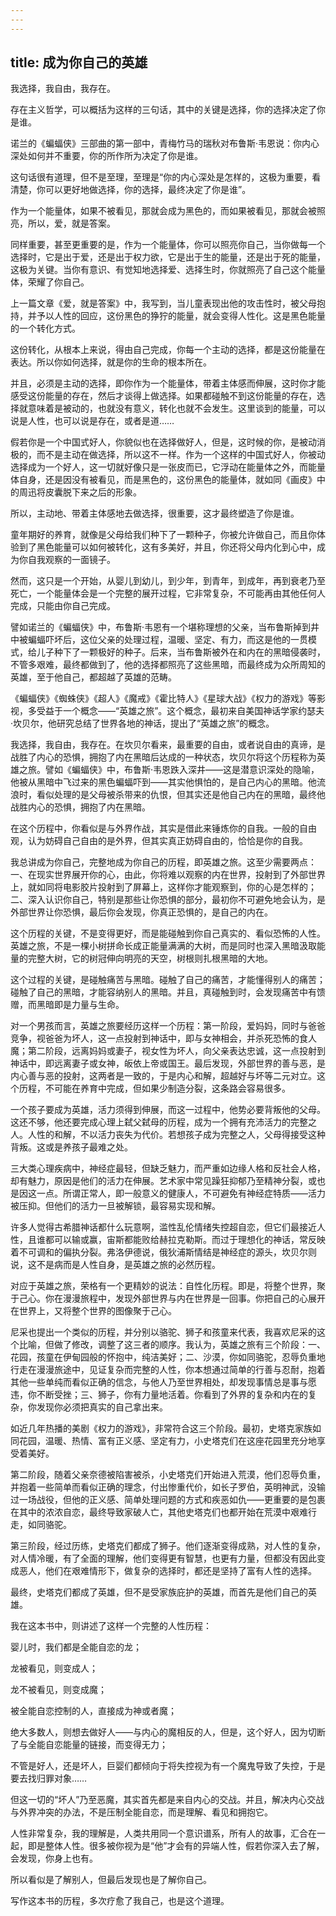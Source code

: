 ```yaml
---
---
---
```

title: 成为你自己的英雄
---



我选择，我自由，我存在。

存在主义哲学，可以概括为这样的三句话，其中的关键是选择，你的选择决定了你是谁。

诺兰的《蝙蝠侠》三部曲的第一部中，青梅竹马的瑞秋对布鲁斯·韦恩说：你内心深处如何并不重要，你的所作所为决定了你是谁。

这句话很有道理，但不是至理，至理是“你的内心深处是怎样的，这极为重要，看清楚，你可以更好地做选择，你的选择，最终决定了你是谁”。

作为一个能量体，如果不被看见，那就会成为黑色的，而如果被看见，那就会被照亮，所以，爱，就是答案。

同样重要，甚至更重要的是，作为一个能量体，你可以照亮你自己，当你做每一个选择时，它是出于爱，还是出于权力欲，它是出于生的能量，还是出于死的能量，这极为关键。当你有意识、有觉知地选择爱、选择生时，你就照亮了自己这个能量体，荣耀了你自己。

上一篇文章《爱，就是答案》中，我写到，当儿童表现出他的攻击性时，被父母抱持，并予以人性的回应，这份黑色的狰狞的能量，就会变得人性化。这是黑色能量的一个转化方式。

这份转化，从根本上来说，得由自己完成，你每一个主动的选择，都是这份能量在表达。所以你如何选择，就是你的生命的根本所在。

并且，必须是主动的选择，即你作为一个能量体，带着主体感而伸展，这时你才能感受这份能量的存在，然后才谈得上做选择。如果都碰触不到这份能量的存在，选择就意味着是被动的，也就没有意义，转化也就不会发生。这里谈到的能量，可以说是人性，也可以说是存在，或者是道……

假若你是一个中国式好人，你貌似也在选择做好人，但是，这时候的你，是被动消极的，而不是主动在做选择，所以这不一样。作为一个这样的中国式好人，你被动选择成为一个好人，这一切就好像只是一张皮而已，它浮动在能量体之外，而能量体自身，还是因没有被看见，而是黑色的，这份黑色的能量体，就如同《画皮》中的周迅将皮囊脱下来之后的形象。

所以，主动地、带着主体感地去做选择，很重要，这才最终塑造了你是谁。

童年期好的养育，就像是父母给我们种下了一颗种子，你被允许做自己，而且你体验到了黑色能量可以如何被转化，这有多美好，并且，你还将父母内化到心中，成为你自我观察的一面镜子。

然而，这只是一个开始，从婴儿到幼儿，到少年，到青年，到成年，再到衰老乃至死亡，一个能量体会是一个完整的展开过程，它非常复杂，不可能再由其他任何人完成，只能由你自己完成。

譬如诺兰的《蝙蝠侠》中，布鲁斯·韦恩有一个堪称理想的父亲，当布鲁斯掉到井中被蝙蝠吓坏后，这位父亲的处理过程，温暖、坚定、有力，而这是他的一贯模式，给儿子种下了一颗极好的种子。后来，当布鲁斯被外在和内在的黑暗侵袭时，不管多艰难，最终都做到了，他的选择都照亮了这些黑暗，而最终成为众所周知的英雄，至于他自己，都超越了英雄的范畴。

《蝙蝠侠》《蜘蛛侠》《超人》《魔戒》《霍比特人》《星球大战》《权力的游戏》等影视，多受益于一个概念——“英雄之旅”。这个概念，最初来自美国神话学家约瑟夫·坎贝尔，他研究总结了世界各地的神话，提出了“英雄之旅”的概念。

我选择，我自由，我存在。在坎贝尔看来，最重要的自由，或者说自由的真谛，是战胜了内心的恐惧，拥抱了内在黑暗后达成的一种状态，坎贝尔将这个历程称为英雄之旅。譬如《蝙蝠侠》中，布鲁斯·韦恩跌入深井——这是潜意识深处的隐喻，他被从黑暗中飞过来的黑色蝙蝠吓到——其实他惧怕的，是自己内心的黑暗。他流浪时，看似处理的是父母被杀带来的仇恨，但其实还是他自己内在的黑暗，最终他战胜内心的恐惧，拥抱了内在黑暗。

在这个历程中，你看似是与外界作战，其实是借此来锤炼你的自我。一般的自由观，认为妨碍自己自由的是外界，但其实真正妨碍自由的，恰恰是你的自我。

我总讲成为你自己，完整地成为你自己的历程，即英雄之旅。这至少需要两点：一、在现实世界展开你的心，由此，你将难以观察的内在世界，投射到了外部世界上，就如同将电影胶片投射到了屏幕上，这样你才能观察到，你的心是怎样的；二、深入认识你自己，特别是那些让你恐惧的部分，最初你不可避免地会认为，是外部世界让你恐惧，最后你会发现，你真正恐惧的，是自己的内在。

这个历程的关键，不是变得更好，而是能碰触到你自己真实的、看似恐怖的人性。英雄之旅，不是一棵小树拼命长成正能量满满的大树，而是同时也深入黑暗汲取能量的完整大树，它的树冠伸向明亮的天空，树根则扎根黑暗的大地。

这个过程的关键，是碰触痛苦与黑暗。碰触了自己的痛苦，才能懂得别人的痛苦；碰触了自己的黑暗，才能容纳别人的黑暗。并且，真碰触到时，会发现痛苦中有馈赠，而黑暗即是力量与生命。

对一个男孩而言，英雄之旅要经历这样一个历程：第一阶段，爱妈妈，同时与爸爸竞争，视爸爸为坏人，这一点投射到神话中，即与女神相会，并杀死恐怖的食人魔；第二阶段，远离妈妈或妻子，视女性为坏人，向父亲表达忠诚，这一点投射到神话中，即远离妻子或女神，皈依上帝或国王。最后发现，外部世界的善与恶，是内心善与恶的投射，这两者是一致的，于是内心和解，超越好与坏等二元对立。这个历程，不可能在养育中完成，但如果少制造分裂，这条路会容易很多。

一个孩子要成为英雄，活力须得到伸展，而这一过程中，他势必要背叛他的父母。这还不够，他还要完成心理上弑父弑母的历程，成为一个拥有充沛活力的完整之人。人性的和解，不以活力丧失为代价。若想孩子成为完整之人，父母得接受这种背叛。这或是养孩子最难之处。

三大类心理疾病中，神经症最轻，但缺乏魅力，而严重如边缘人格和反社会人格，却有魅力，原因是他们的活力在伸展。艺术家中常见躁狂抑郁乃至精神分裂，或也是因这一点。所谓正常人，即一般意义的健康人，不可避免有神经症特质——活力被压抑。但他们的活力一旦被解锁，最容易实现和解。

许多人觉得古希腊神话都什么玩意啊，滥性乱伦情绪失控超自恋，但它们最接近人性，且谁都可以输或赢，宙斯都能败给赫拉克勒斯。而过于理想化的神话，常反映着不可调和的偏执分裂。弗洛伊德说，俄狄浦斯情结是神经症的源头，坎贝尔则说，这不是病而是人性自身，是英雄之旅的必然历程。

对应于英雄之旅，荣格有一个更精妙的说法：自性化历程。即是，将整个世界，聚于己心。你在漫漫旅程中，发现外部世界与内在世界是一回事。你把自己的心展开在世界上，又将整个世界的图像聚于己心。

尼采也提出一个类似的历程，并分别以骆驼、狮子和孩童来代表，我喜欢尼采的这个比喻，但做了修改，调整了这三者的顺序。我认为，英雄之旅有三个阶段：一、花园，孩童在伊甸园般的怀抱中，纯洁美好；二、沙漠，你如同骆驼，忍辱负重地行走在漫漫旅途中，见证复杂而完整的人性，你本想通过简单的行善与忍耐，抱着其他一些单纯而看似正确的信念，与他人乃至世界相处，却发现事情总是事与愿违，你不断受挫；三、狮子，你有力量地活着。你看到了外界的复杂和内在的复杂，你发现你必须把真实的自己拿出来。

如近几年热播的美剧《权力的游戏》，非常符合这三个阶段。最初，史塔克家族如同花园，温暖、热情、富有正义感、坚定有力，小史塔克们在这座花园里充分地享受着美好。

第二阶段，随着父亲奈德被陷害被杀，小史塔克们开始进入荒漠，他们忍辱负重，并抱着一些简单而看似正确的理念，付出惨重代价，如长子罗伯，英明神武，没输过一场战役，但他的正义感、简单处理问题的方式和疾恶如仇——更重要的是包裹在其中的浓浓自恋，最终导致家破人亡，其他史塔克们也都开始在荒漠中艰难行走，如同骆驼。

第三阶段，经过历练，史塔克们都成了狮子。他们逐渐变得成熟，对人性的复杂，对人情冷暖，有了全面的理解，他们变得更有智慧，也更有力量，但都没有因此变成恶人，他们在艰难情形下，做复杂的选择时，都还是坚持了富有人性的选择。

最终，史塔克们都成了英雄，但不是受家族庇护的英雄，而首先是他们自己的英雄。

我在这本书中，则讲述了这样一个完整的人性历程：

婴儿时，我们都是全能自恋的龙；

龙被看见，则变成人；

龙不被看见，则变成魔；

被全能自恋控制的人，直接成为神或者魔；

绝大多数人，则想去做好人——与内心的魔相反的人，但是，这个好人，因为切断了与全能自恋能量的链接，而变得无力；

不管是好人，还是坏人，巨婴们都倾向于将失控视为有一个魔鬼导致了失控，于是要去找归罪对象……

但这一切的“坏人”乃至恶魔，其实首先都是来自内心的交战。并且，解决内心交战与外界冲突的办法，不是压制全能自恋，而是理解、看见和拥抱它。

人性非常复杂，我的理解是，人类共用同一个意识谱系，所有人的故事，汇合在一起，即是整体人性。很多被你视为是“他”才会有的异端人性，假若你深入去了解，会发现，你身上也有。

所以看似是了解别人，但最后发现也是了解你自己。

写作这本书的历程，多次疗愈了我自己，也是这个道理。
